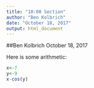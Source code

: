 ```yaml
---
title: "10:00 Section"
author: "Ben Kolbrich"
date: "October 18, 2017"
output: html_document
---
```

##Ben Kolbrich
October 18, 2017

Here is some arithmetic:

```r
x<-7
y<-9
x-cos(y)
```

